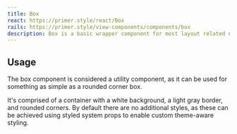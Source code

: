 ```yaml
---
title: Box
react: https://primer.style/react/Box
rails: https://primer.style/view-components/components/box
description: Box is a basic wrapper component for most layout related needs.
---
```



## Usage

The box component is considered a utility component, as it can be used for something as simple as a rounded corner box. 

It's comprised of a container with a white background, a light gray border, and rounded corners. By default there are no additional styles, as these can be achieved using styled system props to enable custom theme-aware styling.

